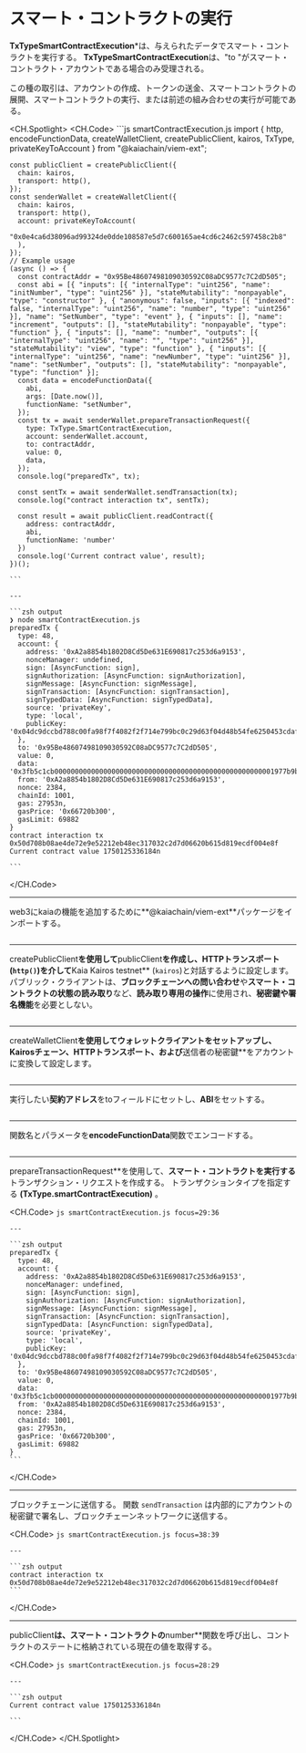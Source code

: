 # スマート・コントラクトの実行

**TxTypeSmartContractExecution**\*は、与えられたデータでスマート・コントラクトを実行する。 **TxTypeSmartContractExecution**は、"to "がスマート・コントラクト・アカウントである場合のみ受理される。

この種の取引は、アカウントの作成、トークンの送金、スマートコントラクトの展開、スマートコントラクトの実行、または前述の組み合わせの実行が可能である。

<CH.Spotlight>
  <CH.Code>
    ```js smartContractExecution.js
    import {
      http,
      encodeFunctionData,
      createWalletClient, createPublicClient, kairos,
      TxType,
      privateKeyToAccount
    } from "@kaiachain/viem-ext";

    const publicClient = createPublicClient({
      chain: kairos,
      transport: http(),
    });
    const senderWallet = createWalletClient({
      chain: kairos,
      transport: http(),
      account: privateKeyToAccount(
        "0x0e4ca6d38096ad99324de0dde108587e5d7c600165ae4cd6c2462c597458c2b8"
      ),
    });
    // Example usage
    (async () => {
      const contractAddr = "0x95Be48607498109030592C08aDC9577c7C2dD505";
      const abi = [{ "inputs": [{ "internalType": "uint256", "name": "initNumber", "type": "uint256" }], "stateMutability": "nonpayable", "type": "constructor" }, { "anonymous": false, "inputs": [{ "indexed": false, "internalType": "uint256", "name": "number", "type": "uint256" }], "name": "SetNumber", "type": "event" }, { "inputs": [], "name": "increment", "outputs": [], "stateMutability": "nonpayable", "type": "function" }, { "inputs": [], "name": "number", "outputs": [{ "internalType": "uint256", "name": "", "type": "uint256" }], "stateMutability": "view", "type": "function" }, { "inputs": [{ "internalType": "uint256", "name": "newNumber", "type": "uint256" }], "name": "setNumber", "outputs": [], "stateMutability": "nonpayable", "type": "function" }];
      const data = encodeFunctionData({
        abi,
        args: [Date.now()],
        functionName: "setNumber",
      });
      const tx = await senderWallet.prepareTransactionRequest({
        type: TxType.SmartContractExecution,
        account: senderWallet.account,
        to: contractAddr,
        value: 0,
        data,
      });
      console.log("preparedTx", tx);

      const sentTx = await senderWallet.sendTransaction(tx);
      console.log("contract interaction tx", sentTx);

      const result = await publicClient.readContract({
        address: contractAddr,
        abi,
        functionName: 'number'
      })
      console.log('Current contract value', result);
    })();

    ```

    ---

    ```zsh output
    ❯ node smartContractExecution.js
    preparedTx {
      type: 48,
      account: {
        address: '0xA2a8854b1802D8Cd5De631E690817c253d6a9153',
        nonceManager: undefined,
        sign: [AsyncFunction: sign],
        signAuthorization: [AsyncFunction: signAuthorization],
        signMessage: [AsyncFunction: signMessage],
        signTransaction: [AsyncFunction: signTransaction],
        signTypedData: [AsyncFunction: signTypedData],
        source: 'privateKey',
        type: 'local',
        publicKey: '0x04dc9dccbd788c00fa98f7f4082f2f714e799bc0c29d63f04d48b54fe6250453cdaf06ca34ae8714cf3dae06bacdb78c7c2d4054bd38961d40853cd5f15955da79'   
      },
      to: '0x95Be48607498109030592C08aDC9577c7C2dD505',
      value: 0,
      data: '0x3fb5c1cb000000000000000000000000000000000000000000000000000001977b9b017d',
      from: '0xA2a8854b1802D8Cd5De631E690817c253d6a9153',
      nonce: 2384,
      chainId: 1001,
      gas: 27953n,
      gasPrice: '0x66720b300',
      gasLimit: 69882
    }
    contract interaction tx 0x50d708b08ae4de72e9e52212eb48ec317032c2d7d06620b615d819ecdf004e8f
    Current contract value 1750125336184n

    ```
  </CH.Code>

  ---

  web3にkaiaの機能を追加するために\*\*@kaiachain/viem-ext\*\*パッケージをインポートする。

  ```js smartContractExecution.js focus=1:7
  ```

  ---

  createPublicClient**を使用して**publicClient**を作成し、**HTTP**トランスポート(`http()`)を介して**Kaia Kairos testnet\*\* (`kairos`)と対話するように設定します。 パブリック・クライアントは、**ブロックチェーンへの問い合わせ**や**スマート・コントラクトの状態の読み取り**など、**読み取り専用の操作**に使用され、**秘密鍵や署名機能**を必要としない。

  ```js smartContractExecution.js focus=9:12
  ```

  ---

  createWalletClient**を使用してウォレットクライアントをセットアップし、**Kairosチェーン**、**HTTPトランスポート**、および**送信者の秘密鍵\*\*をアカウントに変換して設定します。

  ```js smartContractExecution.js focus=13:19
  ```

  ---

  実行したい**契約アドレス**をtoフィールドにセットし、**ABI**をセットする。

  ```js smartContractExecution.js focus=22:23
  ```

  ---

  関数名とパラメータを**encodeFunctionData**関数でエンコードする。

  ```js smartContractExecution.js focus=24:28
  ```

  ---

  prepareTransactionRequest\*\*を使用して、**スマート・コントラクトを実行する**トランザクション・リクエストを作成する。 トランザクションタイプを指定する **(TxType.smartContractExecution)** 。

  <CH.Code>
    ```js smartContractExecution.js focus=29:36
    ```

    ---

    ```zsh output
    preparedTx {
      type: 48,
      account: {
        address: '0xA2a8854b1802D8Cd5De631E690817c253d6a9153',
        nonceManager: undefined,
        sign: [AsyncFunction: sign],
        signAuthorization: [AsyncFunction: signAuthorization],
        signMessage: [AsyncFunction: signMessage],
        signTransaction: [AsyncFunction: signTransaction],
        signTypedData: [AsyncFunction: signTypedData],
        source: 'privateKey',
        type: 'local',
        publicKey: '0x04dc9dccbd788c00fa98f7f4082f2f714e799bc0c29d63f04d48b54fe6250453cdaf06ca34ae8714cf3dae06bacdb78c7c2d4054bd38961d40853cd5f15955da79'   
      },
      to: '0x95Be48607498109030592C08aDC9577c7C2dD505',
      value: 0,
      data: '0x3fb5c1cb000000000000000000000000000000000000000000000000000001977b9b017d',
      from: '0xA2a8854b1802D8Cd5De631E690817c253d6a9153',
      nonce: 2384,
      chainId: 1001,
      gas: 27953n,
      gasPrice: '0x66720b300',
      gasLimit: 69882
    }
    ```
  </CH.Code>

  ---

  ブロックチェーンに送信する。 関数 `sendTransaction` は内部的にアカウントの秘密鍵で署名し、ブロックチェーンネットワークに送信する。

  <CH.Code>
    ```js smartContractExecution.js focus=38:39
    ```

    ---

    ```zsh output
    contract interaction tx 0x50d708b08ae4de72e9e52212eb48ec317032c2d7d06620b615d819ecdf004e8f
    ```
  </CH.Code>

  ---

  publicClient**は、スマート・コントラクトの**number\*\*関数を呼び出し、コントラクトのステートに格納されている現在の値を取得する。

  <CH.Code>
    ```js smartContractExecution.js focus=28:29
    ```

    ---

    ```zsh output
    Current contract value 1750125336184n

    ```
  </CH.Code>
</CH.Spotlight>
